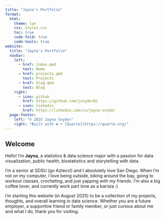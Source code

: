```yaml
---
title: "Jayna's Portfolio"
format:
  html:
    theme: lux
    css: styles.css
    toc: true
    code-fold: true
    code-tools: true
website:
  title: "Jayna's Portfolio"
  navbar:
    left:
      - href: index.qmd
        text: Home
      - href: projects.qmd
        text: Projects
      - href: blog.qmd
        text: Blog
    right:
      - icon: github
        href: https://github.com/jsnyder82
      - icon: linkedin
        href: https://linkedin.com/in/jayna-snyder
  page-footer:
    left: "© 2025 Jayna Snyder"
    right: "Built with ❤ + [Quarto](https://quarto.org)"
---
```



## Welcome

Hello! I'm **Jayna**, a statistics & data science major with a passion for data visualization, public health, biostatistics and storytelling with data.

I'm a senior at SDSU (go Aztecs!) and I absolutely love San Diego. When I'm not on my computer, I love being outside, biking around the bay, going to workout classes, crocheting, and just yapping with my friends. I'm also a big coffee lover, and currently work part time as a barista :) 

I'm starting this website (in August 2025) to be a collection of my projects, thoughts, and overall learning in data science. Whether you are a future employer, a supportive friend or family member, or just curious about me and what I do, thank you for visiting.

